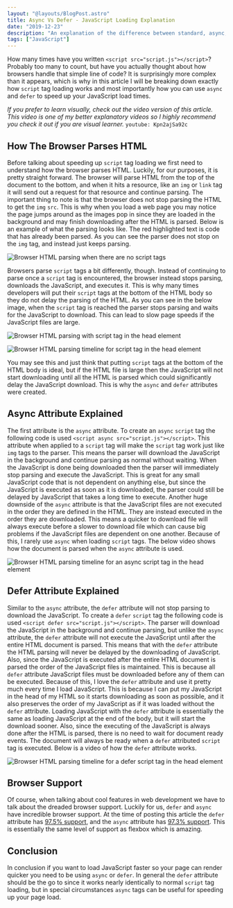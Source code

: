 ```yaml
---
layout: "@layouts/BlogPost.astro"
title: Async Vs Defer - JavaScript Loading Explanation
date: "2019-12-23"
description: "An explanation of the difference between standard, async, and defer script tag loading, and which is the best to use."
tags: ["JavaScript"]
---
```


How many times have you written `<script src="script.js"></script>`? Probably too many to count, but have you actually thought about how browsers handle that simple line of code? It is surprisingly more complex than it appears, which is why in this article I will be breaking down exactly how `script` tag loading works and most importantly how you can use `async` and `defer` to speed up your JavaScript load times.

_If you prefer to learn visually, check out the video version of this article. This video is one of my better explanatory videos so I highly recommend you check it out if you are visual learner._
`youtube: Kpn2ajSa92c`

## How The Browser Parses HTML

Before talking about speeding up `script` tag loading we first need to understand how the browser parses HTML. Luckily, for our purposes, it is pretty straight forward. The browser will parse HTML from the top of the document to the bottom, and when it hits a resource, like an `img` or `link` tag it will send out a request for that resource and continue parsing. The important thing to note is that the browser does not stop parsing the HTML to get the `img` `src`. This is why when you load a web page you may notice the page jumps around as the images pop in since they are loaded in the background and may finish downloading after the HTML is parsed. Below is an example of what the parsing looks like. The red highlighted text is code that has already been parsed. As you can see the parser does not stop on the `img` tag, and instead just keeps parsing.

![Browser HTML parsing when there are no script tags](/articleAssets/2019-12/javascript-loading-attributes-explained/videos/normal-parsing.gif)

Browsers parse `script` tags a bit differently, though. Instead of continuing to parse once a `script` tag is encountered, the browser instead stops parsing, downloads the JavaScript, and executes it. This is why many times developers will put their `script` tags at the bottom of the HTML body so they do not delay the parsing of the HTML. As you can see in the below image, when the `script` tag is reached the parser stops parsing and waits for the JavaScript to download. This can lead to slow page speeds if the JavaScript files are large.

![Browser HTML parsing with script tag in the head element](/articleAssets/2019-12/javascript-loading-attributes-explained/videos/head-parsing.gif)

![Browser HTML parsing timeline for script tag in the head element](/articleAssets/2019-12/javascript-loading-attributes-explained/videos/normal-parsing-timeline.gif)

You may see this and just think that putting `script` tags at the bottom of the HTML body is ideal, but if the HTML file is large then the JavaScript will not start downloading until all the HTML is parsed which could significantly delay the JavaScript download. This is why the `async` and `defer` attributes were created.

## Async Attribute Explained

The first attribute is the `async` attribute. To create an `async` `script` tag the following code is used `<script async src="script.js"></script>`. This attribute when applied to a `script` tag will make the `script` tag work just like `img` tags to the parser. This means the parser will download the JavaScript in the background and continue parsing as normal without waiting. When the JavaScript is done being downloaded then the parser will immediately stop parsing and execute the JavaScript. This is great for any small JavaScript code that is not dependent on anything else, but since the JavaScript is executed as soon as it is downloaded, the parser could still be delayed by JavaScript that takes a long time to execute. Another huge downside of the `async` attribute is that the JavaScript files are not executed in the order they are defined in the HTML. They are instead executed in the order they are downloaded. This means a quicker to download file will always execute before a slower to download file which can cause big problems if the JavaScript files are dependent on one another. Because of this, I rarely use `async` when loading `script` tags. The below video shows how the document is parsed when the `async` attribute is used.

![Browser HTML parsing timeline for an async script tag in the head element](/articleAssets/2019-12/javascript-loading-attributes-explained/videos/async-parsing-timeline.gif)

## Defer Attribute Explained

Similar to the `async` attribute, the `defer` attribute will not stop parsing to download the JavaScript. To create a `defer` `script` tag the following code is used `<script defer src="script.js"></script>`. The parser will download the JavaScript in the background and continue parsing, but unlike the `async` attribute, the `defer` attribute will not execute the JavaScript until after the entire HTML document is parsed. This means that with the `defer` attribute the HTML parsing will never be delayed by the downloading of JavaScript. Also, since the JavaScript is executed after the entire HTML document is parsed the order of the JavaScript files is maintained. This is because all `defer` attribute JavaScript files must be downloaded before any of them can be executed. Because of this, I love the `defer` attribute and use it pretty much every time I load JavaScript. This is because I can put my JavaScript in the head of my HTML so it starts downloading as soon as possible, and it also preserves the order of my JavaScript as if it was loaded without the `defer` attribute. Loading JavaScript with the `defer` attribute is essentially the same as loading JavaScript at the end of the body, but it will start the download sooner. Also, since the executing of the JavaScript is always done after the HTML is parsed, there is no need to wait for document ready events. The document will always be ready when a `defer` attributed `script` tag is executed. Below is a video of how the `defer` attribute works.

![Browser HTML parsing timeline for a defer script tag in the head element](/articleAssets/2019-12/javascript-loading-attributes-explained/videos/defer-parsing-timeline.gif)

## Browser Support

Of course, when talking about cool features in web development we have to talk about the dreaded browser support. Luckily for us, `defer` and `async` have incredible browser support. At the time of posting this article the `defer` attribute has [97.5% support](https://caniuse.com/#feat=script-defer), and the `async` attribute has [97.3% support](https://caniuse.com/#feat=script-async). This is essentially the same level of support as flexbox which is amazing.

## Conclusion

In conclusion if you want to load JavaScript faster so your page can render quicker you need to be using `async` or `defer`. In general the `defer` attribute should be the go to since it works nearly identically to normal `script` tag loading, but in special circumstances `async` tags can be useful for speeding up your page load.
